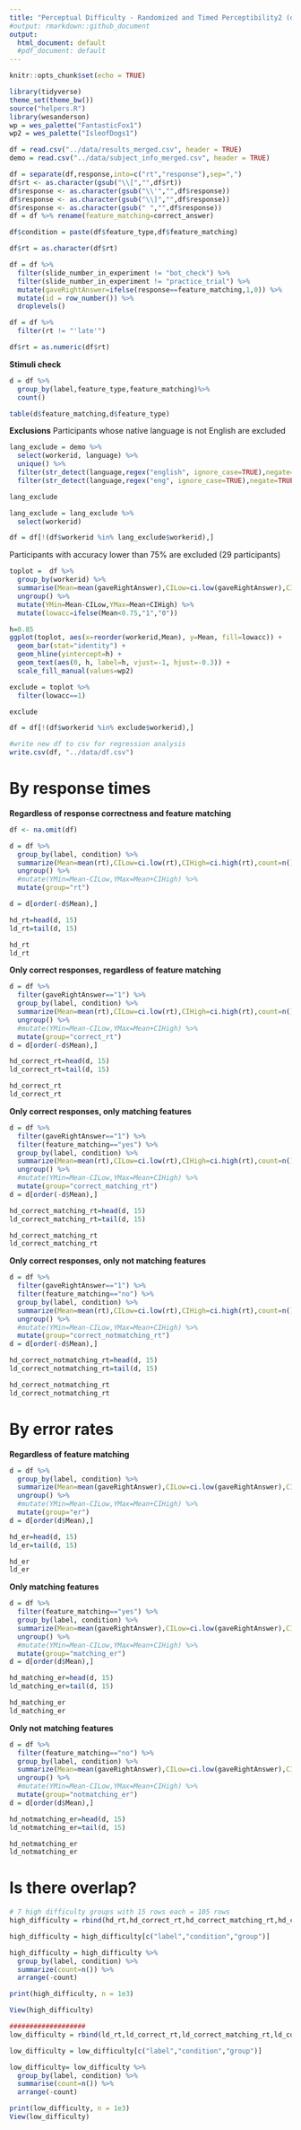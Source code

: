 ```yaml
---
title: "Perceptual Difficulty - Randomized and Timed Perceptibility2 (difficulty analysis)"
#output: rmarkdown::github_document
output:
  html_document: default
  #pdf_document: default
---
```


```r
knitr::opts_chunk$set(echo = TRUE)
```

```r
library(tidyverse)
theme_set(theme_bw())
source("helpers.R")
library(wesanderson)
wp = wes_palette("FantasticFox1")
wp2 = wes_palette("IsleofDogs1")

df = read.csv("../data/results_merged.csv", header = TRUE)
demo = read.csv("../data/subject_info_merged.csv", header = TRUE)

df = separate(df,response,into=c("rt","response"),sep=",")
df$rt <- as.character(gsub("\\[","",df$rt))
df$response <- as.character(gsub("\\'","",df$response))
df$response <- as.character(gsub("\\]","",df$response))
df$response <- as.character(gsub(" ","",df$response))
df = df %>% rename(feature_matching=correct_answer)

df$condition = paste(df$feature_type,df$feature_matching)

df$rt = as.character(df$rt)

df = df %>%
  filter(slide_number_in_experiment != "bot_check") %>%
  filter(slide_number_in_experiment != "practice_trial") %>%
  mutate(gaveRightAnswer=ifelse(response==feature_matching,1,0)) %>%
  mutate(id = row_number()) %>%
  droplevels()

df = df %>%
  filter(rt != "'late'")

df$rt = as.numeric(df$rt)

```

**Stimuli check** 
```r
d = df %>%
  group_by(label,feature_type,feature_matching)%>%
  count()

table(d$feature_matching,d$feature_type)
```

**Exclusions**
Participants whose native language is not English are excluded
```r
lang_exclude = demo %>%
  select(workerid, language) %>%
  unique() %>%
  filter(str_detect(language,regex("english", ignore_case=TRUE),negate=TRUE)) %>%
  filter(str_detect(language,regex("eng", ignore_case=TRUE),negate=TRUE))

lang_exclude

lang_exclude = lang_exclude %>%
  select(workerid)

df = df[!(df$workerid %in% lang_exclude$workerid),]
```

Participants with accuracy lower than 75% are excluded (29 participants)
```r
toplot =  df %>%
  group_by(workerid) %>%
  summarise(Mean=mean(gaveRightAnswer),CILow=ci.low(gaveRightAnswer),CIHigh=ci.high(gaveRightAnswer)) %>%
  ungroup() %>%
  mutate(YMin=Mean-CILow,YMax=Mean+CIHigh) %>%
  mutate(lowacc=ifelse(Mean<0.75,"1","0"))

h=0.85
ggplot(toplot, aes(x=reorder(workerid,Mean), y=Mean, fill=lowacc)) +
  geom_bar(stat="identity") +
  geom_hline(yintercept=h) +
  geom_text(aes(0, h, label=h, vjust=-1, hjust=-0.3)) +
  scale_fill_manual(values=wp2)

exclude = toplot %>%
  filter(lowacc==1)

exclude

df = df[!(df$workerid %in% exclude$workerid),]

#write new df to csv for regression analysis
write.csv(df, "../data/df.csv")
```

# By response times

**Regardless of response correctness and feature matching**
```r
df <- na.omit(df)

d = df %>%
  group_by(label, condition) %>%
  summarize(Mean=mean(rt),CILow=ci.low(rt),CIHigh=ci.high(rt),count=n()) %>%
  ungroup() %>%
  #mutate(YMin=Mean-CILow,YMax=Mean+CIHigh) %>%
  mutate(group="rt")

d = d[order(-d$Mean),]

hd_rt=head(d, 15)
ld_rt=tail(d, 15)

hd_rt
ld_rt
```

**Only correct responses, regardless of feature matching**
```r
d = df %>%
  filter(gaveRightAnswer=="1") %>%
  group_by(label, condition) %>%
  summarize(Mean=mean(rt),CILow=ci.low(rt),CIHigh=ci.high(rt),count=n()) %>%
  ungroup() %>%
  #mutate(YMin=Mean-CILow,YMax=Mean+CIHigh) %>%
  mutate(group="correct_rt")
d = d[order(-d$Mean),]

hd_correct_rt=head(d, 15)
ld_correct_rt=tail(d, 15)

hd_correct_rt
ld_correct_rt
```
**Only correct responses, only matching features**
```r
d = df %>%
  filter(gaveRightAnswer=="1") %>%
  filter(feature_matching=="yes") %>%
  group_by(label, condition) %>%
  summarize(Mean=mean(rt),CILow=ci.low(rt),CIHigh=ci.high(rt),count=n()) %>%
  ungroup() %>%
  #mutate(YMin=Mean-CILow,YMax=Mean+CIHigh) %>%
  mutate(group="correct_matching_rt")
d = d[order(-d$Mean),]

hd_correct_matching_rt=head(d, 15)
ld_correct_matching_rt=tail(d, 15)

hd_correct_matching_rt
ld_correct_matching_rt
```
**Only correct responses, only not matching features**
```r
d = df %>%
  filter(gaveRightAnswer=="1") %>%
  filter(feature_matching=="no") %>%
  group_by(label, condition) %>%
  summarize(Mean=mean(rt),CILow=ci.low(rt),CIHigh=ci.high(rt),count=n()) %>%
  ungroup() %>%
  #mutate(YMin=Mean-CILow,YMax=Mean+CIHigh) %>%
  mutate(group="correct_notmatching_rt")
d = d[order(-d$Mean),]

hd_correct_notmatching_rt=head(d, 15)
ld_correct_notmatching_rt=tail(d, 15)

hd_correct_notmatching_rt
ld_correct_notmatching_rt
```

# By error rates

**Regardless of feature matching**
```r
d = df %>%
  group_by(label, condition) %>%
  summarize(Mean=mean(gaveRightAnswer),CILow=ci.low(gaveRightAnswer),CIHigh=ci.high(gaveRightAnswer),count=n()) %>%
  ungroup() %>%
  #mutate(YMin=Mean-CILow,YMax=Mean+CIHigh) %>%
  mutate(group="er")
d = d[order(d$Mean),]

hd_er=head(d, 15)
ld_er=tail(d, 15)

hd_er
ld_er
```
**Only matching features**
```r
d = df %>%
  filter(feature_matching=="yes") %>%
  group_by(label, condition) %>%
  summarize(Mean=mean(gaveRightAnswer),CILow=ci.low(gaveRightAnswer),CIHigh=ci.high(gaveRightAnswer),count=n()) %>%
  ungroup() %>%
  #mutate(YMin=Mean-CILow,YMax=Mean+CIHigh) %>%
  mutate(group="matching_er")
d = d[order(d$Mean),]

hd_matching_er=head(d, 15)
ld_matching_er=tail(d, 15)

hd_matching_er
ld_matching_er
```
**Only not matching features**
```r
d = df %>%
  filter(feature_matching=="no") %>%
  group_by(label, condition) %>%
  summarize(Mean=mean(gaveRightAnswer),CILow=ci.low(gaveRightAnswer),CIHigh=ci.high(gaveRightAnswer),count=n()) %>%
  ungroup() %>%
  #mutate(YMin=Mean-CILow,YMax=Mean+CIHigh) %>%
  mutate(group="notmatching_er")
d = d[order(d$Mean),]

hd_notmatching_er=head(d, 15)
ld_notmatching_er=tail(d, 15)

hd_notmatching_er
ld_notmatching_er
```

# Is there overlap?
```r
# 7 high difficulty groups with 15 rows each = 105 rows
high_difficulty = rbind(hd_rt,hd_correct_rt,hd_correct_matching_rt,hd_correct_notmatching_rt,hd_er,hd_matching_er,hd_notmatching_er)

high_difficulty = high_difficulty[c("label","condition","group")]

high_difficulty = high_difficulty %>%
  group_by(label, condition) %>%
  summarize(count=n()) %>%
  arrange(-count)

print(high_difficulty, n = 1e3)

View(high_difficulty)

###################
low_difficulty = rbind(ld_rt,ld_correct_rt,ld_correct_matching_rt,ld_correct_notmatching_rt,ld_er,ld_matching_er,ld_notmatching_er)

low_difficulty = low_difficulty[c("label","condition","group")]

low_difficulty= low_difficulty %>%
  group_by(label, condition) %>%
  summarise(count=n()) %>%
  arrange(-count)

print(low_difficulty, n = 1e3)
View(low_difficulty)
```
